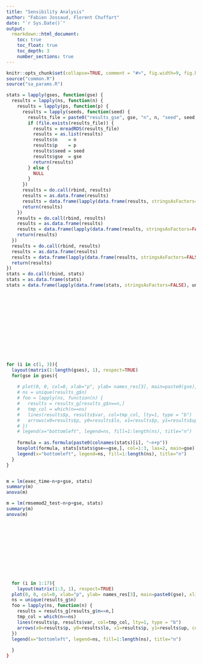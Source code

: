 ```yaml
---
title: "Sensibility Analysis"
author: "Fabien Jossaud, Florent Chuffart"
date: "`r Sys.Date()`"
output: 
  rmarkdown::html_document:
    toc: true
    toc_float: true
    toc_depth: 3
    number_sections: true
---
```



```r
knitr::opts_chunk$set(collapse=TRUE, comment = "#>", fig.width=9, fig.height=3, eval=TRUE, echo=FALSE, results="hide", show.warnings=FALSE)
source("common.R")
source("sa_params.R")
```

```r
stats = lapply(gses, function(gse) { 
  results = lapply(ns, function(n) {
    results = lapply(ps, function(p) {
      results = lapply(seeds, function(seed) {
        results_file = paste0("results_gse", gse, "n", n, "seed", seed, "p", p,".rds")
        if (file.exists(results_file)) {
          results = mreadRDS(results_file)
          results = as.list(results)
          results$n    = n    
          results$p    = p    
          results$seed = seed 
          results$gse  = gse  
          return(results)
        } else {
          NULL
        }
      })
      results = do.call(rbind, results)
      results = as.data.frame(results)
      results = data.frame(lapply(data.frame(results, stringsAsFactors=FALSE), unlist), stringsAsFactors=FALSE)
      return(results)
    })
    results = do.call(rbind, results)
    results = as.data.frame(results)
    results = data.frame(lapply(data.frame(results, stringsAsFactors=FALSE), unlist), stringsAsFactors=FALSE)
    return(results)
  })
  results = do.call(rbind, results)
  results = as.data.frame(results)
  results = data.frame(lapply(data.frame(results, stringsAsFactors=FALSE), unlist), stringsAsFactors=FALSE)
  return(results)
})
stats = do.call(rbind, stats)
stats = as.data.frame(stats)
stats = data.frame(lapply(data.frame(stats, stringsAsFactors=FALSE), unlist), stringsAsFactors=FALSE)














for (i in c(1, 3)){
  layout(matrix(1:length(gses), 1), respect=TRUE)
  for(gse in gses){ 
  
    # plot(0, 0, col=0, xlab="p", ylab= names_res[3], main=paste0(gse), xlim=range(results_g$p), ylim=c(0, max(results_g$up)))
    # ns = unique(results_g$n)
    # foo = lapply(ns, function(n) {
    #   results = results_g[results_g$n==n,]
    #   tmp_col = which(n==ns)
    #   lines(results$p, results$var, col=tmp_col, lty=1, type = "b")
    #   arrows(x0=results$p, y0=results$lo, x1=results$p, y1=results$up, code=3, angle=90, length = 0.03, col=tmp_col, lwd=2)
    # })
    # legend(x="bottomleft", legend=ns, fill=1:length(ns), title="n")
    
    formula = as.formula(paste0(colnames(stats)[i], "~n+p"))
    boxplot(formula, stats[stats$gse==gse,], col=1:3, las=2, main=gse)
    legend(x="bottomleft", legend=ns, fill=1:length(ns), title="n")
  }
}


m = lm(exec_time~n+p+gse, stats)
summary(m)
anova(m)

m = lm(rmsemod2_test~n+p+gse, stats)
summary(m)
anova(m)












  for (i in 1:17){
    layout(matrix(1:3, 1), respect=TRUE)
  plot(0, 0, col=0, xlab="p", ylab= names_res[3], main=paste0(gse), xlim=range(results_g$p), ylim=c(0, max(results_g$up)))
  ns = unique(results_g$n)
  foo = lapply(ns, function(n) { 
    results = results_g[results_g$n==n,]
    tmp_col = which(n==ns)
    lines(results$p, results$var, col=tmp_col, lty=1, type = "b")
    arrows(x0=results$p, y0=results$lo, x1=results$p, y1=results$up, code=3, angle=90, length = 0.03, col=tmp_col, lwd=2)
  })
  legend(x="bottomleft", legend=ns, fill=1:length(ns), title="n")
  
  }
}
```
